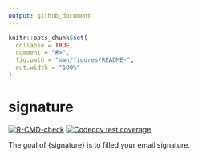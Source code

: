 ```yaml
---
output: github_document
---
```


<!-- README.md is generated from README.Rmd. Please edit that file -->

```r
knitr::opts_chunk$set(
  collapse = TRUE,
  comment = "#>",
  fig.path = "man/figures/README-",
  out.width = "100%"
)
```

# signature

<!-- badges: start -->
[![R-CMD-check](https://github.com/ThinkR-open/signature/workflows/R-CMD-check/badge.svg)](https://github.com/ThinkR-open/signature/actions)
[![Codecov test coverage](https://codecov.io/gh/ThinkR-open/signature/branch/main/graph/badge.svg)](https://app.codecov.io/gh/ThinkR-open/signature?branch=main)
<!-- badges: end -->

The goal of {signature} is to filled your email signature.
